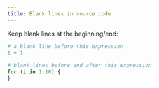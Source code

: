 ```yaml
---
title: Blank lines in source code
---
```


Keep blank lines at the beginning/end:

<!-- ... -->

```r

# a blank line before this expression
1 + 1

# blank lines before and after this expression
for (i in 1:10) {
}

```
